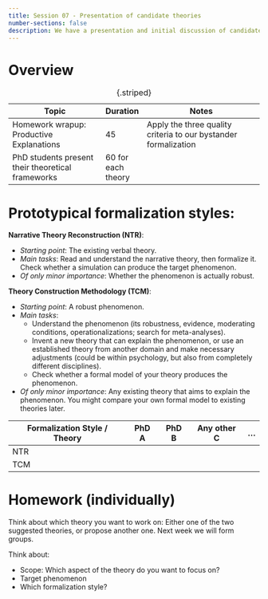 ---
title: Session 07 - Presentation of candidate theories
number-sections: false
description: We have a presentation and initial discussion of candidate theories for the next formalization exercise.
---

# Overview

| Topic                                              | Duration           | Notes                                                           |
| -------------------------------------------------- | ------------------ | --------------------------------------------------------------- |
| Homework wrapup: Productive Explanations           | 45                 | Apply the three quality criteria to our bystander formalization |
| PhD students present their theoretical frameworks  | 60 for each theory |                                                                 |
: {.striped}


# Prototypical formalization styles:

**Narrative Theory Reconstruction (NTR)**: 

- *Starting point*: The existing verbal theory.
- *Main tasks*: Read and understand the narrative theory, then formalize it. Check whether a simulation can produce the target phenomenon.
- *Of only minor importance*: Whether the phenomenon is actually robust.

**Theory Construction Methodology (TCM)**: 

- *Starting point*: A robust phenomenon.
- *Main tasks*: 
  - Understand the phenomenon (its robustness, evidence, moderating conditions, operationalizations; search for meta-analyses). 
  - Invent a new theory that can explain the phenomenon, or use an established theory from another domain and make necessary adjustments (could be within psychology, but also from completely different disciplines).
  - Check whether a formal model of your theory produces the phenomenon. 
- *Of only minor importance*: Any existing theory that aims to explain the phenomenon. You might compare your own formal model to existing theories later.


<div class="table-grid">
| Formalization Style / Theory | PhD A | PhD B | Any other C | ... |
| ---------------------------- | ----- | ----- | ----------- | --- |
| NTR                          |       |       |             |     |
| TCM                          |       |       |             |     |

</div>

# Homework (individually)

Think about which theory you want to work on: Either one of the two suggested theories, or propose another one. Next week we will form groups.

Think about:

- Scope: Which aspect of the theory do you want to focus on?
- Target phenomenon
- Which formalization style?